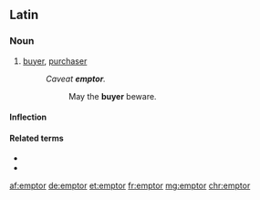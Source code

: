 ==Latin==

===Noun===
{{la-noun|ēmptor|emptoris|ēmptōris|m|third}}

# [[buyer]], [[purchaser]]
#: ''Caveat '''emptor'''.''
#:: May the '''buyer''' beware.

====Inflection====
{{la-decl-3rd|ēmptor|ēmptōr}}

====Related terms====
* {{l|la|emō}}
* {{l|la|ēmptiō}}

[[af:emptor]]
[[de:emptor]]
[[et:emptor]]
[[fr:emptor]]
[[mg:emptor]]
[[chr:emptor]]